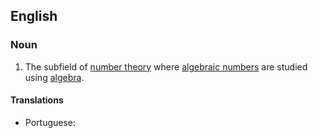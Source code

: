 ==English==

===Noun===
{{en-noun|-|head=[[algebraic number]] [[theory]]}}
# {{lb|en|mathematics}} The subfield of [[number theory]] where [[algebraic number]]s are studied using [[algebra]].

====Translations====
{{trans-top|subfield that studies algebraic numbers}}
* Portuguese: {{t|pt|teoria dos números algébricos|f}}
{{trans-mid}}
{{trans-bottom}}